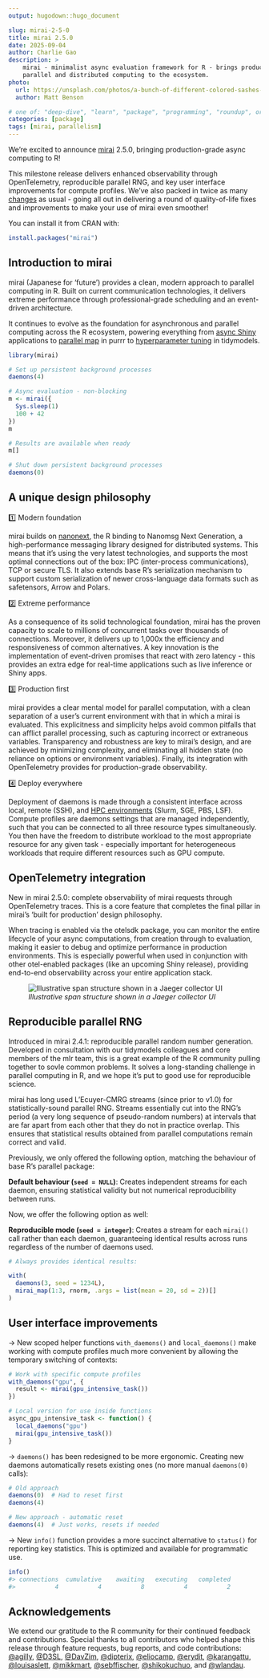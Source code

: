 ```yaml
---
output: hugodown::hugo_document

slug: mirai-2-5-0
title: mirai 2.5.0
date: 2025-09-04
author: Charlie Gao
description: >
    mirai - minimalist async evaluation framework for R - brings production-grade
    parallel and distributed computing to the ecosystem.
photo:
  url: https://unsplash.com/photos/a-bunch-of-different-colored-sashes-hanging-on-a-wall-OEiN_lSyQqE
  author: Matt Benson

# one of: "deep-dive", "learn", "package", "programming", "roundup", or "other"
categories: [package] 
tags: [mirai, parallelism]
---
```


<!--
TODO:
* [x] Look over / edit the post's title in the yaml
* [x] Edit (or delete) the description; note this appears in the Twitter card
* [x] Pick category and tags (see existing with `hugodown::tidy_show_meta()`)
* [x] Find photo & update yaml metadata
* [x] Create `thumbnail-sq.jpg`; height and width should be equal
* [x] Create `thumbnail-wd.jpg`; width should be >5x height
* [x] `hugodown::use_tidy_thumbnails()`
* [x] Add intro sentence, e.g. the standard tagline for the package
* [x] `usethis::use_tidy_thanks()`
-->

We're excited to announce [mirai](https://mirai.r-lib.org) 2.5.0, bringing production-grade async computing to R!

This milestone release delivers enhanced observability through OpenTelemetry, reproducible parallel RNG, and key user interface improvements for compute profiles. We've also packed in twice as many [changes](https://mirai.r-lib.org/news/index.html) as usual - going all out in delivering a round of quality-of-life fixes and improvements to make your use of mirai even smoother!

You can install it from CRAN with:

```r
install.packages("mirai")
```

## Introduction to mirai

mirai (Japanese for 'future') provides a clean, modern approach to parallel computing in R.
Built on current communication technologies, it delivers extreme performance through professional-grade scheduling and an event-driven architecture.

It continues to evolve as the foundation for asynchronous and parallel computing across the R ecosystem, powering everything from [async Shiny](https://rstudio.github.io/promises/articles/promises_04_mirai.html) applications to [parallel map](https://www.tidyverse.org/blog/2025/07/purrr-1-1-0-parallel/) in purrr to [hyperparameter tuning](https://tune.tidymodels.org/news/index.html#parallel-processing-2-0-0) in tidymodels.

```r
library(mirai)

# Set up persistent background processes
daemons(4)

# Async evaluation - non-blocking
m <- mirai({
  Sys.sleep(1)
  100 + 42
})
m

# Results are available when ready
m[]

# Shut down persistent background processes
daemons(0)
```

## A unique design philosophy

1️⃣ Modern foundation

mirai builds on [nanonext](https://nanonext.r-lib.org), the R binding to Nanomsg Next Generation, a high-performance messaging library designed for distributed systems. This means that it's using the very latest technologies, and supports the most optimal connections out of the box: IPC (inter-process communications), TCP or secure TLS. It also extends base R's serialization mechanism to support custom serialization of newer cross-language data formats such as safetensors, Arrow and Polars.

2️⃣ Extreme performance

As a consequence of its solid technological foundation, mirai has the proven capacity to scale to millions of concurrent tasks over thousands of connections. Moreover, it delivers up to 1,000x the efficiency and responsiveness of common alternatives. A key innovation is the implementation of event-driven promises that react with zero latency - this provides an extra edge for real-time applications such as live inference or Shiny apps.

3️⃣ Production first

mirai provides a clear mental model for parallel computation, with a clean separation of a user's current environment with that in which a mirai is evaluated. This explicitness and simplicity helps avoid common pitfalls that can afflict parallel processing, such as capturing incorrect or extraneous variables. Transparency and robustness are key to mirai's design, and are achieved by minimizing complexity, and eliminating all hidden state (no reliance on options or environment variables). Finally, its integration with OpenTelemetry provides for production-grade observability.

4️⃣ Deploy everywhere

Deployment of daemons is made through a consistent interface across local, remote (SSH), and [HPC environments](https://shikokuchuo.net/posts/27-mirai-240/) (Slurm, SGE, PBS, LSF). Compute profiles are daemons settings that are managed independently, such that you can be connected to all three resource types simultaneously. You then have the freedom to distribute workload to the most appropriate resource for any given task - especially important for heterogeneous workloads that require different resources such as GPU compute.

## OpenTelemetry integration

New in mirai 2.5.0: complete observability of mirai requests through OpenTelemetry traces. This is a core feature that completes the final pillar in mirai's 'built for production' design philosophy.

When tracing is enabled via the otelsdk package, you can monitor the entire lifecycle of your async computations, from creation through to evaluation, making it easier to debug and optimize performance in production environments. This is especially powerful when used in conjunction with other otel-enabled packages (like an upcoming Shiny release), providing end-to-end observability across your entire application stack.

![*Illustrative span structure shown in a Jaeger collector UI*](otel-screenshot.png)

## Reproducible parallel RNG

Introduced in mirai 2.4.1: reproducible parallel random number generation. Developed in consultation with our tidymodels colleagues and core members of the mlr team, this is a great example of the R community pulling together to sovle common problems. It solves a long-standing challenge in parallel computing in R, and we hope it's put to good use for reproducible science.

mirai has long used L'Ecuyer-CMRG streams (since prior to v1.0) for statistically-sound parallel RNG. Streams essentially cut into the RNG’s period (a very long sequence of pseudo-random numbers) at intervals that are far apart from each other that they do not in practice overlap. This ensures that statistical results obtained from parallel computations remain correct and valid. 

Previously, we only offered the following option, matching the behaviour of base R's parallel package:

**Default behaviour (`seed = NULL`)**: Creates independent streams for each daemon, ensuring statistical validity but not numerical reproducibility between runs.

Now, we offer the following option as well:

**Reproducible mode (`seed = integer`)**: Creates a stream for each `mirai()` call rather than each daemon, guaranteeing identical results across runs regardless of the number of daemons used.

```r
# Always provides identical results:

with(
  daemons(3, seed = 1234L),
  mirai_map(1:3, rnorm, .args = list(mean = 20, sd = 2))[]
)
```

## User interface improvements

→ New scoped helper functions `with_daemons()` and `local_daemons()` make working with compute profiles much more convenient by allowing the temporary switching of contexts:

```r
# Work with specific compute profiles
with_daemons("gpu", {
  result <- mirai(gpu_intensive_task())
})

# Local version for use inside functions
async_gpu_intensive_task <- function() {
  local_daemons("gpu")
  mirai(gpu_intensive_task())
}
```

→ `daemons()` has been redesigned to be more ergonomic.
Creating new daemons automatically resets existing ones (no more manual `daemons(0)` calls):

```r
# Old approach
daemons(0)  # Had to reset first
daemons(4)

# New approach - automatic reset
daemons(4)  # Just works, resets if needed
```

→ New `info()` function provides a more succinct alternative to `status()` for reporting key statistics. This is optimized and available for programmatic use.

```r
info()
#> connections  cumulative    awaiting   executing   completed 
#>           4           4           8           4           2
```

## Acknowledgements

We extend our gratitude to the R community for their continued feedback and contributions. Special thanks to all contributors who helped shape this release through feature requests, bug reports, and code contributions: [&#x0040;agilly](https://github.com/agilly), [&#x0040;D3SL](https://github.com/D3SL), [&#x0040;DavZim](https://github.com/DavZim), [&#x0040;dipterix](https://github.com/dipterix), [&#x0040;eliocamp](https://github.com/eliocamp), [&#x0040;erydit](https://github.com/erydit), [&#x0040;karangattu](https://github.com/karangattu), [&#x0040;louisaslett](https://github.com/louisaslett), [&#x0040;mikkmart](https://github.com/mikkmart), [&#x0040;sebffischer](https://github.com/sebffischer), [&#x0040;shikokuchuo](https://github.com/shikokuchuo), and [&#x0040;wlandau](https://github.com/wlandau).
